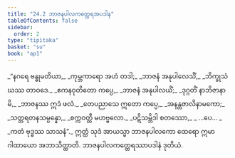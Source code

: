 ```yaml
---
title: "24.2 ဘာဇနပါလကတ္ထေရအပဒါန"
tableOfContents: false
sidebar:
  order: 2
type: "tipitaka"
basket: "su"
book: "ap1"
---
```



<DynamicBreadcrumb />

<Division number="5" book="ap1" e="ch" v="20" p="245">

<Paragraph number="2979" type="verses" book="ap1">
_“နဂရေ ဗန္ဓုမတိယာ,_  
_ကုမ္ဘကာရော အဟံ တဒါ;_  
_ဘာဇနံ အနုပါလေသိံ,_  
_ဘိက္ခုသံဃဿ တာဝဒေ._  

</Paragraph>

</Division>
<Division number="6" book="ap1" e="ch" v="20" p="245">

<Paragraph number="2980" type="verses" book="ap1">
_ဧကနဝုတိတော ကပ္ပေ,_  
_ဘာဇနံ အနုပါလယိံ;_  
_ဒုဂ္ဂတိံ နာဘိဇာနာမိ,_  
_ဘာဇနဿ ဣဒံ ဖလံ._  

</Paragraph>

</Division>
<Division number="7" book="ap1" e="ch" v="20" p="245">

<Paragraph number="2981" type="verses" book="ap1">
_တေပညာသေ ဣတော ကပ္ပေ,_  
_အနန္တဇာလိနာမကော;_  
_သတ္တရတနသမ္ပန္နော,_  
_စက္ကဝတ္တီ မဟဗ္ဗလော._  

</Paragraph>

</Division>
<Division number="8" book="ap1" e="ch" v="20" p="245">

<Paragraph number="2982" type="verses" book="ap1">
_ပဋိသမ္ဘိဒါ စတဿော,_  
_ …ပေ… _  
_ကတံ ဗုဒ္ဓဿ သာသနံ”._  

</Paragraph>

<Paragraph number="2983" book="ap1">
ဣတ္ထံ သုဒံ အာယသ္မာ ဘာဇနပါလကော ထေရော ဣမာ ဂါထာယော အဘာသိတ္ထာတိ.

</Paragraph>
</Division>

<Paragraph number="2984" type="center" book="ap1">
ဘာဇနပါလကတ္ထေရဿာပဒါနံ ဒုတိယံ.
</Paragraph>